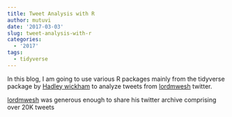 ```yaml
---
title: Tweet Analysis with R
author: mutuvi
date: '2017-03-03'
slug: tweet-analysis-with-r
categories:
  - '2017'
tags:
  - tidyverse
---
```


In this blog, I am going to use various R packages mainly from the tidyverse package by [Hadley wickham](http://hadley.nz/) to analyze tweets from [lordmwesh](https://twitter.com/lordmwesh) twitter.

[lordmwesh](https://twitter.com/lordmwesh) was generous enough to share his twitter archive comprising over 20K tweets